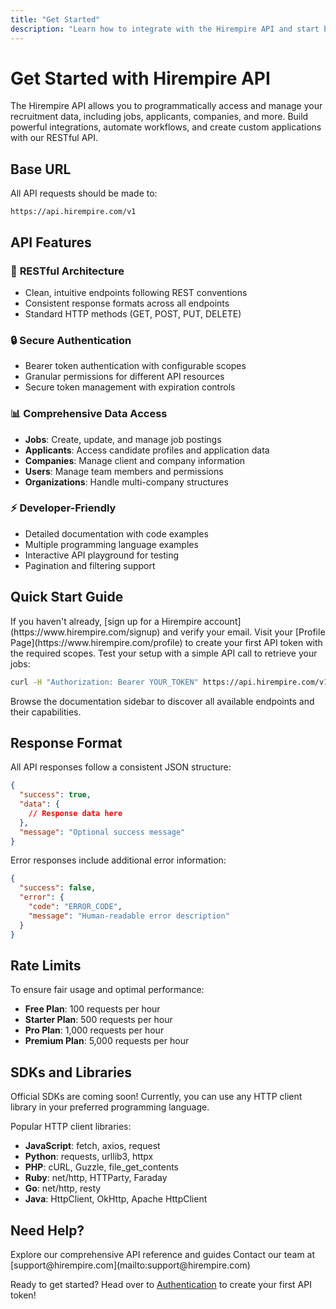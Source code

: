 ```yaml
---
title: "Get Started"
description: "Learn how to integrate with the Hirempire API and start building powerful recruitment applications"
---
```


# Get Started with Hirempire API

The Hirempire API allows you to programmatically access and manage your recruitment data, including jobs, applicants, companies, and more. Build powerful integrations, automate workflows, and create custom applications with our RESTful API.

## Base URL

All API requests should be made to:

```
https://api.hirempire.com/v1
```

## API Features

### 🚀 **RESTful Architecture**
- Clean, intuitive endpoints following REST conventions
- Consistent response formats across all endpoints
- Standard HTTP methods (GET, POST, PUT, DELETE)

### 🔒 **Secure Authentication**
- Bearer token authentication with configurable scopes
- Granular permissions for different API resources
- Secure token management with expiration controls

### 📊 **Comprehensive Data Access**
- **Jobs**: Create, update, and manage job postings
- **Applicants**: Access candidate profiles and application data
- **Companies**: Manage client and company information
- **Users**: Manage team members and permissions
- **Organizations**: Handle multi-company structures

### ⚡ **Developer-Friendly**
- Detailed documentation with code examples
- Multiple programming language examples
- Interactive API playground for testing
- Pagination and filtering support

## Quick Start Guide

<Steps>
<Step title="Create Your Account">
If you haven't already, [sign up for a Hirempire account](https://www.hirempire.com/signup) and verify your email.
</Step>
<Step title="Generate API Token">
Visit your [Profile Page](https://www.hirempire.com/profile) to create your first API token with the required scopes.
</Step>
<Step title="Make Your First Request">
Test your setup with a simple API call to retrieve your jobs:

```bash
curl -H "Authorization: Bearer YOUR_TOKEN" https://api.hirempire.com/v1/jobs
```
</Step>
<Step title="Explore Endpoints">
Browse the documentation sidebar to discover all available endpoints and their capabilities.
</Step>
</Steps>



## Response Format

All API responses follow a consistent JSON structure:

```json
{
  "success": true,
  "data": {
    // Response data here
  },
  "message": "Optional success message"
}
```

Error responses include additional error information:

```json
{
  "success": false,
  "error": {
    "code": "ERROR_CODE",
    "message": "Human-readable error description"
  }
}
```

## Rate Limits

To ensure fair usage and optimal performance:

- **Free Plan**: 100 requests per hour
- **Starter Plan**: 500 requests per hour  
- **Pro Plan**: 1,000 requests per hour
- **Premium Plan**: 5,000 requests per hour


## SDKs and Libraries

<Info>
Official SDKs are coming soon! Currently, you can use any HTTP client library in your preferred programming language.
</Info>

Popular HTTP client libraries:
- **JavaScript**: fetch, axios, request
- **Python**: requests, urllib3, httpx
- **PHP**: cURL, Guzzle, file_get_contents
- **Ruby**: net/http, HTTParty, Faraday
- **Go**: net/http, resty
- **Java**: HttpClient, OkHttp, Apache HttpClient

## Need Help?

<CardGroup cols={2}>
<Card title="Documentation" icon="book">
Explore our comprehensive API reference and guides
</Card>
<Card title="Support" icon="life-ring">
Contact our team at [support@hirempire.com](mailto:support@hirempire.com)
</Card>
</CardGroup>

Ready to get started? Head over to [Authentication](/auth) to create your first API token!